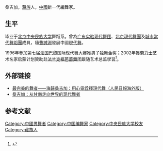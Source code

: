 桑吉加，[[藏族|藏族]]人，[[中國|中國]]新一代編舞家。

==生平==
毕业于[[北京|北京]][[中央民族大学|中央民族大学]]舞蹈系。曾為[[广东实验现代舞团|广东实验现代舞团]]、[[北京現代舞團|北京現代舞團]]及[[城市當代舞蹈團|城市當代舞蹈團]]成員，隨[[曹誠淵|曹誠淵]]發展中國[[現代舞|現代舞]]。

1996年參加第七届[[法国|法国]][[巴黎|巴黎]]国际现代舞大赛獲男子独舞金奖；2002年獲[[劳力士|劳力士]]艺术名家启蒙计划贊助赴[[法兰克福芭蕾舞团|法兰克福芭蕾舞团]]跟随艺术总监{{le|William Forsythe (choreographer)|William Forsythe (choreographer)|威廉·福賽斯}}學習<ref>{{Cite web |url=http://www.rolexmentorprotege.com/en/dance/sang-jijia/journal-works-by-sang-jijia.jsp |title=Rolex Mentor and Protégé Arts Initiative Program |access-date=2010-10-14 |archive-date=2011-07-15 |archive-url=https://web.archive.org/web/20110715201008/http://www.rolexmentorprotege.com/en/dance/sang-jijia/journal-works-by-sang-jijia.jsp |dead-url=no }}</ref>。

==外部链接==
* [http://news.xinhuanet.com/overseas/2007-05/23/content_6137783.htm 最完美的舞者——海歸桑吉加：用心靈詮釋現代舞（人民日報海外版）]{{Wayback|url=http://news.xinhuanet.com/overseas/2007-05/23/content_6137783.htm |date=20080725173916 }}
* [http://www.5door.cn/news.aspx?id=302 桑吉加：从甘南走向世界的现代舞者]{{Wayback|url=http://www.5door.cn/news.aspx?id=302 |date=20080404231505 }}

==参考文献==
<div class="references-small">
<references></references>
</div>

{{DEFAULTSORT:S}}
[[Category:中國男舞者|Category:中國男舞者]]
[[Category:中国编舞家|Category:中国编舞家]]
[[Category:中央民族大学校友|Category:中央民族大学校友]]
[[Category:藏族人|Category:藏族人]]